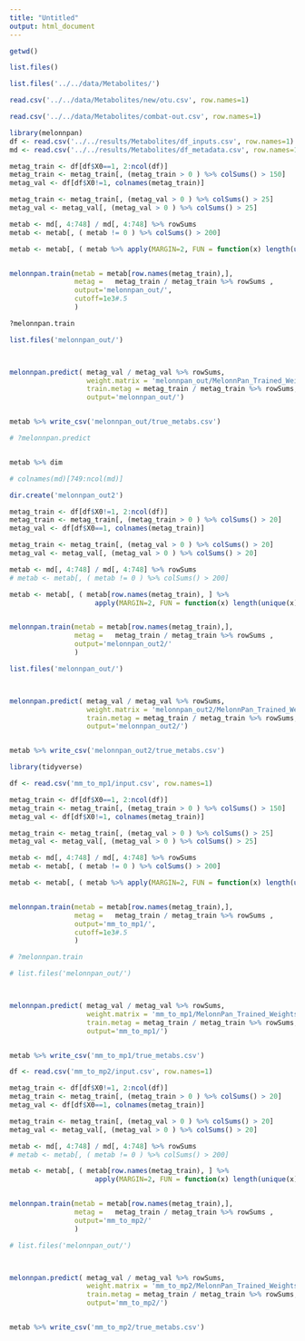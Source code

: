 ```yaml
---
title: "Untitled"
output: html_document
---
```


```r
getwd()
```


```r
list.files()

list.files('../../data/Metabolites/')
```


```r
read.csv('../../data/Metabolites/new/otu.csv', row.names=1)
```


```r
read.csv('../../data/Metabolites/combat-out.csv', row.names=1)
```



```r
library(melonnpan)
df <- read.csv('../../results/Metabolites/df_inputs.csv', row.names=1)
md <- read.csv('../../results/Metabolites/df_metadata.csv', row.names=1)
```


```r




metag_train <- df[df$X0==1, 2:ncol(df)]
metag_train <- metag_train[, (metag_train > 0 ) %>% colSums() > 150]
metag_val <- df[df$X0!=1, colnames(metag_train)]

metag_train <- metag_train[, (metag_val > 0 ) %>% colSums() > 25]
metag_val <- metag_val[, (metag_val > 0 ) %>% colSums() > 25]

metab <- md[, 4:748] / md[, 4:748] %>% rowSums
metab <- metab[, ( metab != 0 ) %>% colSums() > 200]

metab <- metab[, ( metab %>% apply(MARGIN=2, FUN = function(x) length(unique(x))) > 5 )]


melonnpan.train(metab = metab[row.names(metag_train),], 
                metag =   metag_train / metag_train %>% rowSums , 
                output='melonnpan_out/', 
                cutoff=1e3#.5
                )

?melonnpan.train

list.files('melonnpan_out/')



melonnpan.predict( metag_val / metag_val %>% rowSums, 
                   weight.matrix = 'melonnpan_out/MelonnPan_Trained_Weights.txt',
                   train.metag = metag_train / metag_train %>% rowSums,
                   output='melonnpan_out/')


metab %>% write_csv('melonnpan_out/true_metabs.csv')

# ?melonnpan.predict


metab %>% dim

# colnames(md)[749:ncol(md)]
```


```r
dir.create('melonnpan_out2')

metag_train <- df[df$X0!=1, 2:ncol(df)]
metag_train <- metag_train[, (metag_train > 0 ) %>% colSums() > 20]
metag_val <- df[df$X0==1, colnames(metag_train)]

metag_train <- metag_train[, (metag_val > 0 ) %>% colSums() > 20]
metag_val <- metag_val[, (metag_val > 0 ) %>% colSums() > 20]

metab <- md[, 4:748] / md[, 4:748] %>% rowSums
# metab <- metab[, ( metab != 0 ) %>% colSums() > 200]

metab <- metab[, ( metab[row.names(metag_train), ] %>% 
                     apply(MARGIN=2, FUN = function(x) length(unique(x))) > 5 )]


melonnpan.train(metab = metab[row.names(metag_train),], 
                metag =   metag_train / metag_train %>% rowSums , 
                output='melonnpan_out2/'
                )

list.files('melonnpan_out/')



melonnpan.predict( metag_val / metag_val %>% rowSums, 
                   weight.matrix = 'melonnpan_out2/MelonnPan_Trained_Weights.txt',
                   train.metag = metag_train / metag_train %>% rowSums,
                   output='melonnpan_out2/')


metab %>% write_csv('melonnpan_out2/true_metabs.csv')
```


```r
library(tidyverse)
```


```r

df <- read.csv('mm_to_mp1/input.csv', row.names=1)

metag_train <- df[df$X0==1, 2:ncol(df)]
metag_train <- metag_train[, (metag_train > 0 ) %>% colSums() > 150]
metag_val <- df[df$X0!=1, colnames(metag_train)]

metag_train <- metag_train[, (metag_val > 0 ) %>% colSums() > 25]
metag_val <- metag_val[, (metag_val > 0 ) %>% colSums() > 25]

metab <- md[, 4:748] / md[, 4:748] %>% rowSums
metab <- metab[, ( metab != 0 ) %>% colSums() > 200]

metab <- metab[, ( metab %>% apply(MARGIN=2, FUN = function(x) length(unique(x))) > 5 )]


melonnpan.train(metab = metab[row.names(metag_train),], 
                metag =   metag_train / metag_train %>% rowSums , 
                output='mm_to_mp1/', 
                cutoff=1e3#.5
                )

# ?melonnpan.train

# list.files('melonnpan_out/')



melonnpan.predict( metag_val / metag_val %>% rowSums, 
                   weight.matrix = 'mm_to_mp1/MelonnPan_Trained_Weights.txt',
                   train.metag = metag_train / metag_train %>% rowSums,
                   output='mm_to_mp1/')


metab %>% write_csv('mm_to_mp1/true_metabs.csv')

```


```r
df <- read.csv('mm_to_mp2/input.csv', row.names=1)

metag_train <- df[df$X0!=1, 2:ncol(df)]
metag_train <- metag_train[, (metag_train > 0 ) %>% colSums() > 20]
metag_val <- df[df$X0==1, colnames(metag_train)]

metag_train <- metag_train[, (metag_val > 0 ) %>% colSums() > 20]
metag_val <- metag_val[, (metag_val > 0 ) %>% colSums() > 20]

metab <- md[, 4:748] / md[, 4:748] %>% rowSums
# metab <- metab[, ( metab != 0 ) %>% colSums() > 200]

metab <- metab[, ( metab[row.names(metag_train), ] %>% 
                     apply(MARGIN=2, FUN = function(x) length(unique(x))) > 5 )]


melonnpan.train(metab = metab[row.names(metag_train),], 
                metag =   metag_train / metag_train %>% rowSums , 
                output='mm_to_mp2/'
                )

# list.files('melonnpan_out/')



melonnpan.predict( metag_val / metag_val %>% rowSums, 
                   weight.matrix = 'mm_to_mp2/MelonnPan_Trained_Weights.txt',
                   train.metag = metag_train / metag_train %>% rowSums,
                   output='mm_to_mp2/')


metab %>% write_csv('mm_to_mp2/true_metabs.csv')
```







